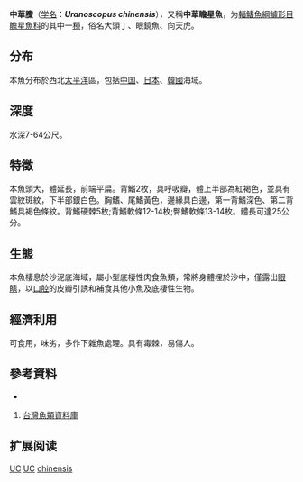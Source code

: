{{Speciesbox
| name = 中華鰧
| status = NE
| status_system = 
| image = 
| genus = Uranoscopus
| species = chinensis
| authority = [[Guichenot|Guichenot]], 1882
| synonyms = *''Uranoscopus flavipinnis<br /><small>Kishimoto, 1987</small>
}}

'''中華鰧'''（[[学名|学名]]：'''''Uranoscopus chinensis'''''），又稱'''中華瞻星魚'''，为[[輻鰭魚綱|輻鰭魚綱]][[鱸形目|鱸形目]][[瞻星魚科|瞻星魚科]]的其中一[[種|種]]，俗名大頭丁、眼鏡魚、向天虎。

==分布==
本魚分布於西北[[太平洋|太平洋]]區，包括[[中国|中国]]、[[日本|日本]]、[[韓國|韓國]]海域。

==深度==
水深7-64公尺。

==特徵==
本魚頭大，體延長，前端平扁。背鰭2枚，具呼吸瓣，體上半部為紅褐色，並具有雲紋斑紋，下半部銀白色。胸鰭、尾鰭黃色，邊緣具白邊，第一背鰭深色、第二背鰭具褐色條紋。背鰭硬棘5枚;背鰭軟條12-14枚;臀鰭軟條13-14枚。體長可達25公分。

==生態==
本魚棲息於沙泥底海域，屬小型底棲性肉食魚類，常將身體埋於沙中，僅露出[[眼睛|眼睛]]，以[[口腔|口腔]]的皮瓣引誘和補食其他小魚及底棲性生物。

==經濟利用==
可食用，味劣，多作下雜魚處理。具有毒棘，易傷人。
 
==參考資料==
{{refbegin}}
*{{FishBase_species|genus=Uranoscopus|species=chinensis|year=2011|month=12}}
#[http://fishdb.sinica.edu.tw/ 台灣魚類資料庫]{{Wayback|url=http://fishdb.sinica.edu.tw/ |date=20160304193340 }}
{{refend}}

== 扩展阅读 ==
{{refbegin}}
{{Wikispecies-inline|Uranoscopus chinensis|中華鰧}}
{{refend}}
{{Taxonbar|from=Q1088584}}

[[Category:食用魚|UC]]
[[Category:有毒魚類|UC]]
[[Category:鰧属|chinensis]]